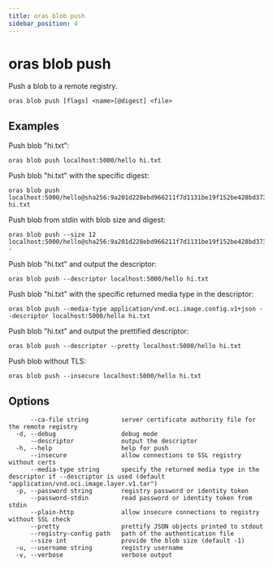 ```yaml
---
title: oras blob push
sidebar_position: 4
---
```


# oras blob push

Push a blob to a remote registry.

```
oras blob push [flags] <name>[@digest] <file>
```

## Examples

Push blob "hi.txt":

```
oras blob push localhost:5000/hello hi.txt
```

Push blob "hi.txt" with the specific digest:

```
oras blob push localhost:5000/hello@sha256:9a201d228ebd966211f7d1131be19f152be428bd373a92071c71d8deaf83b3e5 hi.txt
```

Push blob from stdin with blob size and digest:

```
oras blob push --size 12 localhost:5000/hello@sha256:9a201d228ebd966211f7d1131be19f152be428bd373a92071c71d8deaf83b3e5 -
```

Push blob "hi.txt" and output the descriptor:

```
oras blob push --descriptor localhost:5000/hello hi.txt
```

Push blob "hi.txt" with the specific returned media type in the descriptor:

```
oras blob push --media-type application/vnd.oci.image.config.v1+json --descriptor localhost:5000/hello hi.txt
```

Push blob "hi.txt" and output the prettified descriptor:

```
oras blob push --descriptor --pretty localhost:5000/hello hi.txt
```

Push blob without TLS:

```
oras blob push --insecure localhost:5000/hello hi.txt
```

## Options

```
      --ca-file string         server certificate authority file for the remote registry
  -d, --debug                  debug mode
      --descriptor             output the descriptor
  -h, --help                   help for push
      --insecure               allow connections to SSL registry without certs
      --media-type string      specify the returned media type in the descriptor if --descriptor is used (default "application/vnd.oci.image.layer.v1.tar")
  -p, --password string        registry password or identity token
      --password-stdin         read password or identity token from stdin
      --plain-http             allow insecure connections to registry without SSL check
      --pretty                 prettify JSON objects printed to stdout
      --registry-config path   path of the authentication file
      --size int               provide the blob size (default -1)
  -u, --username string        registry username
  -v, --verbose                verbose output
```
